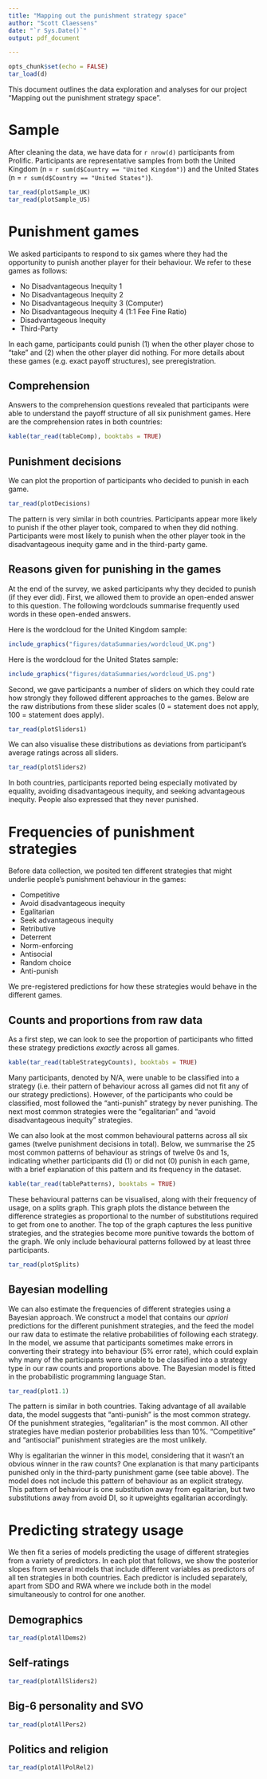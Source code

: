 ```yaml
---
title: "Mapping out the punishment strategy space"
author: "Scott Claessens"
date: "`r Sys.Date()`"
output: pdf_document

---
```


```r
opts_chunk$set(echo = FALSE)
tar_load(d)
```

This document outlines the data exploration and analyses for our project "Mapping out the punishment strategy space".

# Sample

After cleaning the data, we have data for `r nrow(d)` participants from Prolific. Participants are representative samples from both the United Kingdom (n = `r sum(d$Country == "United Kingdom")`) and the United States (n = `r sum(d$Country == "United States")`).

```r
tar_read(plotSample_UK)
tar_read(plotSample_US)
```

# Punishment games

We asked participants to respond to six games where they had the opportunity to punish another player for their behaviour. We refer to these games as follows:

- No Disadvantageous Inequity 1
- No Disadvantageous Inequity 2
- No Disadvantageous Inequity 3 (Computer)
- No Disadvantageous Inequity 4 (1:1 Fee Fine Ratio)
- Disadvantageous Inequity
- Third-Party

In each game, participants could punish (1) when the other player chose to "take" and (2) when the other player did nothing. For more details about these games (e.g. exact payoff structures), see preregistration.

## Comprehension

Answers to the comprehension questions revealed that participants were able to understand the payoff structure of all six punishment games. Here are the comprehension rates in both countries:

```r
kable(tar_read(tableComp), booktabs = TRUE)
```

## Punishment decisions

We can plot the proportion of participants who decided to punish in each game.

```r
tar_read(plotDecisions)
```

The pattern is very similar in both countries. Participants appear more likely to punish if the other player took, compared to when they did nothing. Participants were most likely to punish when the other player took in the disadvantageous inequity game and in the third-party game.

## Reasons given for punishing in the games

At the end of the survey, we asked participants why they decided to punish (if they ever did). First, we allowed them to provide an open-ended answer to this question. The following wordclouds summarise frequently used words in these open-ended answers.

Here is the wordcloud for the United Kingdom sample:

```r
include_graphics("figures/dataSummaries/wordcloud_UK.png")
```

Here is the wordcloud for the United States sample:

```r
include_graphics("figures/dataSummaries/wordcloud_US.png")
```

Second, we gave participants a number of sliders on which they could rate how strongly they followed different approaches to the games. Below are the raw distributions from these slider scales (0 = statement does not apply, 100 = statement does apply).

```r
tar_read(plotSliders1)
```

We can also visualise these distributions as deviations from participant's average ratings across all sliders.

```r
tar_read(plotSliders2)
```

In both countries, participants reported being especially motivated by equality, avoiding disadvantageous inequity, and seeking advantageous inequity. People also expressed that they never punished.

# Frequencies of punishment strategies

Before data collection, we posited ten different strategies that might underlie people's punishment behaviour in the games:

- Competitive
- Avoid disadvantageous inequity
- Egalitarian
- Seek advantageous inequity
- Retributive
- Deterrent
- Norm-enforcing
- Antisocial
- Random choice
- Anti-punish

We pre-registered predictions for how these strategies would behave in the different games.

## Counts and proportions from raw data

As a first step, we can look to see the proportion of participants who fitted these strategy predictions _exactly_ across all games.

```r
kable(tar_read(tableStrategyCounts), booktabs = TRUE)
```

Many participants, denoted by N/A, were unable to be classified into a strategy (i.e. their pattern of behaviour across all games did not fit any of our strategy predictions). However, of the participants who could be classified, most followed the "anti-punish" strategy by never punishing. The next most common strategies were the "egalitarian" and "avoid disadvantageous inequity" strategies.

We can also look at the most common behavioural patterns across all six games (twelve punishment decisions in total). Below, we summarise the 25 most common patterns of behaviour as strings of twelve 0s and 1s, indicating whether participants did (1) or did not (0) punish in each game, with a brief explanation of this pattern and its frequency in the dataset.

```r
kable(tar_read(tablePatterns), booktabs = TRUE)
```

These behavioural patterns can be visualised, along with their frequency of usage, on a splits graph. This graph plots the distance between the difference strategies as proportional to the number of substitutions required to get from one to another. The top of the graph captures the less punitive strategies, and the strategies become more punitive towards the bottom of the graph. We only include behavioural patterns followed by at least three participants.

```r
tar_read(plotSplits)
```

## Bayesian modelling

We can also estimate the frequencies of different strategies using a Bayesian approach. We construct a model that contains our _apriori_ predictions for the different punishment strategies, and the feed the model our raw data to estimate the relative probabilities of following each strategy. In the model, we assume that participants sometimes make errors in converting their strategy into behaviour (5% error rate), which could explain why many of the participants were unable to be classified into a strategy type in our raw counts and proportions above. The Bayesian model is fitted in the probabilistic programming language Stan.

```r
tar_read(plot1.1)
```

The pattern is similar in both countries. Taking advantage of all available data, the model suggests that "anti-punish" is the most common strategy. Of the punishment strategies, "egalitarian" is the most common. All other strategies have median posterior probabilities less than 10%. "Competitive" and "antisocial" punishment strategies are the most unlikely.

Why is egalitarian the winner in this model, considering that it wasn't an obvious winner in the raw counts? One explanation is that many participants punished only in the third-party punishment game (see table above). The model does not include this pattern of behaviour as an explicit strategy. This pattern of behaviour is one substitution away from egalitarian, but two substitutions away from avoid DI, so it upweights egalitarian accordingly.

# Predicting strategy usage

We then fit a series of models predicting the usage of different strategies from a variety of predictors. In each plot that follows, we show the posterior slopes from several models that include different variables as predictors of all ten strategies in both countries. Each predictor is included separately, apart from SDO and RWA where we include both in the model simultaneously to control for one another.

## Demographics

```r
tar_read(plotAllDems2)
```

\newpage

## Self-ratings

```r
tar_read(plotAllSliders2)
```

\newpage

## Big-6 personality and SVO

```r
tar_read(plotAllPers2)
```

\newpage

## Politics and religion

```r
tar_read(plotAllPolRel2)
```
